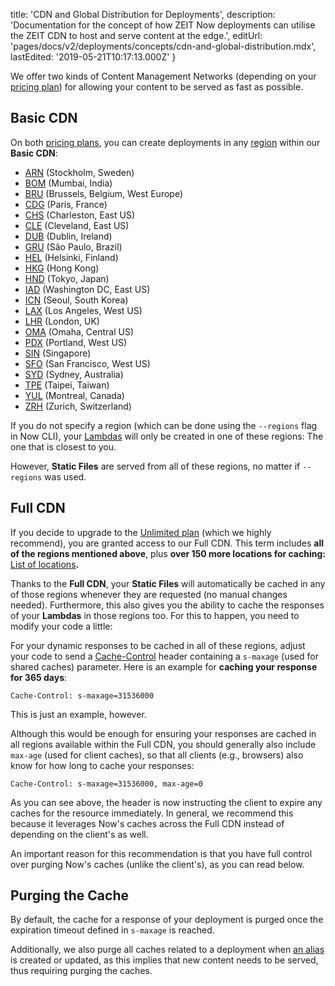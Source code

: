 
  title: 'CDN and Global Distribution for Deployments',
  description:
    'Documentation for the concept of how ZEIT Now deployments can utilise the ZEIT CDN to host and serve content at the edge.',
  editUrl: 'pages/docs/v2/deployments/concepts/cdn-and-global-distribution.mdx',
  lastEdited: '2019-05-21T10:17:13.000Z'
}

We offer two kinds of Content Management Networks (depending on your [pricing plan](/pricing)) for allowing your content to be served as fast as possible.

## Basic CDN

On both [pricing plans](/pricing), you can create deployments in any [region](/docs/v2/platform/regions-and-providers) within our **Basic CDN**:

- [ARN](https://arn.zeit.co) (Stockholm, Sweden)
- [BOM](https://bom.zeit.co) (Mumbai, India)
- [BRU](https://bru.zeit.co) (Brussels, Belgium, West Europe)
- [CDG](https://cdg.zeit.co) (Paris, France)
- [CHS](https://chs.zeit.co) (Charleston, East US)
- [CLE](https://cle.zeit.co) (Cleveland, East US)
- [DUB](https://dub.zeit.co) (Dublin, Ireland)
- [GRU](https://gru.zeit.co) (São Paulo, Brazil)
- [HEL](https://hel.zeit.co) (Helsinki, Finland)
- [HKG](https://hkg.zeit.co) (Hong Kong)
- [HND](https://hnd.zeit.co) (Tokyo, Japan)
- [IAD](https://iad.zeit.co) (Washington DC, East US)
- [ICN](https://icn.zeit.co) (Seoul, South Korea)
- [LAX](https://lax.zeit.co) (Los Angeles, West US)
- [LHR](https://lhr.zeit.co) (London, UK)
- [OMA](https://oma.zeit.co) (Omaha, Central US)
- [PDX](https://pdx.zeit.co) (Portland, West US)
- [SIN](https://sin.zeit.co) (Singapore)
- [SFO](https://sfo.zeit.co) (San Francisco, West US)
- [SYD](https://syd.zeit.co) (Sydney, Australia)
- [TPE](https://tpe.zeit.co) (Taipei, Taiwan)
- [YUL](https://yul.zeit.co) (Montreal, Canada)
- [ZRH](https://zrh.zeit.co) (Zurich, Switzerland)

If you do not specify a region (which can be done using the `--regions` flag in Now CLI), your [Lambdas](/docs/v2/deployments/concepts/lambdas) will only be created in one of these regions: The one that is closest to you.

However, **Static Files** are served from all of these regions, no matter if `--regions` was used.

## Full CDN

If you decide to upgrade to the [Unlimited plan](/pricing) (which we highly recommend), you are granted access to our Full CDN. This term includes **all of the regions mentioned above**, plus **over 150 more locations for caching:** [List of locations](/cdn)**.**

Thanks to the **Full CDN**, your **Static Files** will automatically be cached in any of those regions whenever they are requested (no manual changes needed). Furthermore, this also gives you the ability to cache the responses of your **Lambdas** in those regions too. For this to happen, you need to modify your code a little:

For your dynamic responses to be cached in all of these regions, adjust your code to send a [Cache-Control](https://developer.mozilla.org/en-US/docs/Web/HTTP/Headers/Cache-Control) header containing a `s-maxage` (used for shared caches) parameter. Here is an example for **caching your response for 365 days**:

```
Cache-Control: s-maxage=31536000
```

This is just an example, however.

Although this would be enough for ensuring your responses are cached in all regions available within the Full CDN, you should generally also include `max-age` (used for client caches), so that all clients (e.g., browsers) also know for how long to cache your responses:

```
Cache-Control: s-maxage=31536000, max-age=0
```

As you can see above, the header is now instructing the client to expire any caches for the resource immediately. In general, we recommend this because it leverages Now's caches across the Full CDN instead of depending on the client's as well.

An important reason for this recommendation is that you have full control over purging Now's caches (unlike the client's), as you can read below.

## Purging the Cache

By default, the cache for a response of your deployment is purged once the expiration timeout defined in `s-maxage` is reached.

Additionally, we also purge all caches related to a deployment when [an alias](/docs/v2/domains-and-aliases/aliasing-a-deployment) is created or updated, as this implies that new content needs to be served, thus requiring purging the caches.

